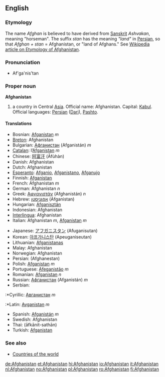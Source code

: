{{wikipedia}}
==English==

===Etymology===
The name ''Afghan'' is believed to have derived from [[Sanskrit]] ''Ashvakan'', meaning "horseman". The suffix ''stan'' has the meaning ''"land"'' in [[Persian]], so that ''Afghan + stan'' = Afghanistan, or "land of Afghans." See [[w:List of country name etymologies|Wikipedia article on Etymology of Afghanistan]].

===Pronunciation===
*Af'ga'nis'tan

===Proper noun===
'''Afghanistan'''
#a country in Central [[Asia]]. Official name: Afghanistan. Capital: [[Kabul]]. Official languages: [[Persian]] ([[Dari]]), [[Pashto]].

====Translations====
{{top}}
*Bosnian: [[Afganistan]] ''m''
*[[Breton]]: Afghanistan
*Bulgarian: [[Афганистан]] (Afganistán) ''m''
*[[Catalan]]: l’[[Afganistan]] ''m''
*Chinese: [[阿富汗]] (Āfùhàn)
*Danish: Afghanistan
*Dutch: Afghanistan
*[[Esperanto]]: [[Afganio]], [[Afganistano]], [[Afganujo]]
*Finnish: [[Afganistan]]
*French: Afghanistan ''m''
*German: Afghanistan ''n''
*Greek: [[Αφγανιστάν]] (Afghanistán) ''n''
*Hebrew: [[אפגניסטן]] (Afganistan)
*Hungarian: [[Afganisztán]]
*Indonesian: Afghanistan
*[[Interlingua]]: Afghanistan
*Italian: Afghanistan ''m'', [[Afganistan]] ''m''
{{mid}}
*Japanese: [[アフガニスタン]] (Afuganisutan)
*Korean: [[아프가니스탄]] (Apeuganiseutan)
*Lithuanian: [[Afganistanas]]
*Malay: Afghanistan
*Norwegian: Afghanistan
*Persian: {{FAchar|[[افغانستان]]}} (Afghanestan)
*Polish: [[Afganistan]] ''m''
*Portuguese: [[Afeganistão]] ''m''
*Romanian: [[Afganistan]] ''n''
*Russian: [[Афганистан]] (Afganistán) ''m''
*Serbian:
:*Cyrillic: [[Авганистан]] ''m''
:*Latin: [[Avganistan]] ''m''
*Spanish: [[Afganistán]] ''m''
*Swedish: Afghanistan
*Thai: {{THchar|[[อาฟกานิสถาน]]}} (āfkānit-sathān)
*Turkish: [[Afganistan]]
{{bottom}}

===See also===
*[[Countries of the world]]

[[de:Afghanistan]]
[[et:Afghanistan]]
[[hi:Afghanistan]]
[[io:Afghanistan]]
[[it:Afghanistan]]
[[nl:Afghanistan]]
[[no:Afghanistan]]
[[pl:Afghanistan]]
[[ro:Afghanistan]]
[[fi:Afghanistan]]